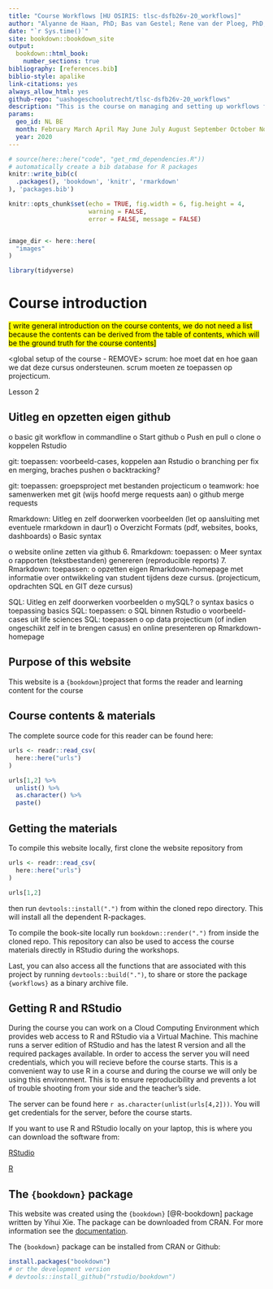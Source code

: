 ```yaml
--- 
title: "Course Workflows [HU OSIRIS: tlsc-dsfb26v-20_workflows]"
author: "Alyanne de Haan, PhD; Bas van Gestel; Rene van der Ploeg, PhD; Chris van Oevelen, PhD; Marc Teunis, PhD"
date: "`r Sys.time()`"
site: bookdown::bookdown_site
output: 
  bookdown::html_book:
    number_sections: true
bibliography: [references.bib]
biblio-style: apalike
link-citations: yes
always_allow_html: yes
github-repo: "uashogeschoolutrecht/tlsc-dsfb26v-20_workflows"
description: "This is the course on managing and setting up workflows for collaboration, data analysis pipeline and reporting"
params:
  geo_id: NL BE
  month: February March April May June July August September October November December
  year: 2020
---
```


```r
# source(here::here("code", "get_rmd_dependencies.R"))
# automatically create a bib database for R packages
knitr::write_bib(c(
  .packages(), 'bookdown', 'knitr', 'rmarkdown'
), 'packages.bib')

```



```r
knitr::opts_chunk$set(echo = TRUE, fig.width = 6, fig.height = 4,
                      warning = FALSE,
                      error = FALSE, message = FALSE)


image_dir <- here::here(
  "images"
)

```


```r
library(tidyverse)
```

# Course introduction

<mark>[   write general introduction on the course contents, we do not need a list because the contents can be derived from the table of contents, which will be the ground truth for the course contents]</mark>
 
<global setup of the course - REMOVE> 
scrum: hoe moet dat en hoe gaan we dat deze cursus ondersteunen. scrum moeten ze toepassen op projecticum.

Lesson 2 

## Uitleg en opzetten eigen github

o basic git workflow in commandline
o Start github
o Push en pull
o clone
o koppelen Rstudio

git: toepassen: voorbeeld-cases, koppelen aan Rstudio
o branching per fix en merging, braches pushen
o backtracking?

git: toepassen: groepsproject met bestanden projecticum
o teamwork: hoe samenwerken met git (wijs hoofd merge requests aan)
o github merge requests

Rmarkdown: Uitleg en zelf doorwerken voorbeelden (let op aansluiting met eventuele rmarkdown in daur1)
o Overzicht Formats (pdf, websites, books, dashboards)
o Basic syntax

o website online zetten via github 6. Rmarkdown: toepassen: o Meer syntax o rapporten (tekstbestanden) genereren (reproducible reports) 7. Rmarkdown: toepassen: o opzetten eigen Rmarkdown-homepage met informatie over ontwikkeling van student tijdens deze cursus. (projecticum, opdrachten SQL en GIT deze cursus)

SQL: Uitleg en zelf doorwerken voorbeelden
o mySQL?
o syntax basics
o toepassing basics
SQL: toepassen:
o SQL binnen Rstudio
o voorbeeld-cases uit life sciences
SQL: toepassen
o op data projecticum (of indien ongeschikt zelf in te brengen casus) en online presenteren op Rmarkdown-homepage


## Purpose of this website
This website is a `{bookdown}`project that forms the reader and learning content for the course 


## Course contents & materials

<p style="font-size:18px">The complete source code for this reader can be found here:

```r
urls <- readr::read_csv(
  here::here("urls")
)

urls[1,2] %>%
  unlist() %>%
  as.character() %>%
  paste()

```


## Getting the materials
To compile this website locally, first clone the website repository from 
```r
urls <- readr::read_csv(
  here::here("urls")
)

urls[1,2]

```

then run `devtools::install(".")` from within the cloned repo directory. This will install all the dependent R-packages.

To compile the book-site locally run `bookdown::render(".")` from inside the cloned repo. This repository can also be used to access the course materials directly in RStudio during the workshops.

Last, you can also access all the functions that are associated with this project by running `devtools::build(".")`, to share or store the package `{workflows}` as a binary archive file.
 
## Getting R and RStudio
During the course you can work on a Cloud Computing Environment which provides web access to R and RStudio via a Virtual Machine. This machine runs a server edition of RStudio and has the latest R version and all the required packages available. In order to access the server you will need credentials, which you will recieve before the course starts. This is a convenient way to use R in a course and during the course we will only be using this environment. This is to ensure reproducibility and prevents a lot of trouble shooting from your side and the teacher's side.

The server can be found here `r as.character(unlist(urls[4,2]))`. You will get credentials for the server, before the course starts.

If you want to use R and RStudio locally on your laptop, this is where you can download the software from:

[RStudio](https://www.rstudio.com/products/rstudio/download/) 

[R](https://cran.r-project.org/)

## The `{bookdown}` package
This website was created using the `{bookdown}` [@R-bookdown] package written by Yihui Xie. The package can be downloaded from CRAN. For more information see the [documentation](https://bookdown.org/yihui/bookdown/).

The `{bookdown}` package can be installed from CRAN or Github:

```r
install.packages("bookdown")
# or the development version
# devtools::install_github("rstudio/bookdown")
```
